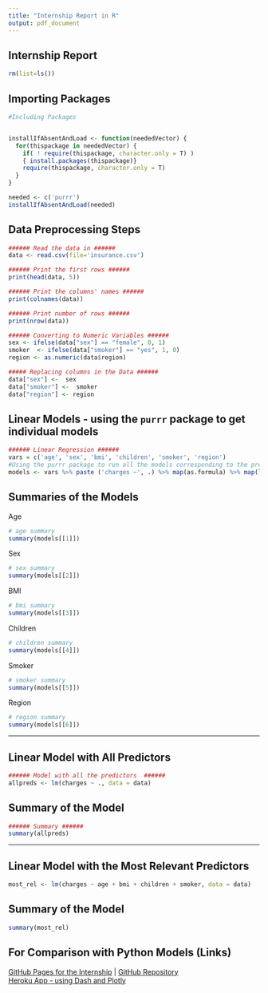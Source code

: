 ---
title: "Internship Report in R"
output: pdf_document
---

## Internship Report   
```{r echo = TRUE}  
rm(list=ls())
```  

## Importing Packages    
```{r echo = FALSE, include=FALSE, warning = FALSE, message = FALSE}  
#Including Packages 


installIfAbsentAndLoad <- function(neededVector) {
  for(thispackage in neededVector) {
    if( ! require(thispackage, character.only = T) )
    { install.packages(thispackage)}
    require(thispackage, character.only = T)
  }
}

needed <- c('purrr')  
installIfAbsentAndLoad(needed) 
```  

## Data Preprocessing Steps  
```{r echo = TRUE}  

###### Read the data in ######
data <- read.csv(file='insurance.csv')

###### Print the first rows ######
print(head(data, 5))

###### Print the columns' names ######
print(colnames(data))

###### Print number of rows ######
print(nrow(data))

###### Converting to Numeric Variables ###### 
sex <- ifelse(data["sex"] == "female", 0, 1)
smoker  <- ifelse(data["smoker"] == "yes", 1, 0)
region <- as.numeric(data$region)

##### Replacing columns in the Data ###### 
data["sex"] <-  sex
data["smoker"] <-  smoker
data["region"] <- region
```  

## Linear Models - using the `purrr` package to get individual models  
```{r echo = TRUE}  
###### Linear Regression ######
vars = c('age', 'sex', 'bmi', 'children', 'smoker', 'region')
#Using the purrr package to run all the models corresponding to the predictors
models <- vars %>% paste ('charges ~', .) %>% map(as.formula) %>% map(lm, data = data)
```  

## Summaries of the Models  

Age  
```{r echo = T}
# age summary
summary(models[[1]])
```  
Sex 

```{r echo = T}
# sex summary
summary(models[[2]])
```  
BMI 

```{r echo = T}
# bmi summary
summary(models[[3]])
```  
Children  

```{r echo = T}
# children summary
summary(models[[4]])
```  
Smoker  

```{r echo = T}
# smoker summary
summary(models[[5]])
```  
Region  

```{r echo = T}
# region summary
summary(models[[6]])
```     
  
******  


## Linear Model with All Predictors     
```{r echo = TRUE} 
###### Model with all the predictors  ###### 
allpreds <- lm(charges ~ ., data = data)
```    

## Summary of the Model     
```{r echo = T}
###### Summary ###### 
summary(allpreds)
```  

******  

## Linear Model with the Most Relevant Predictors  
``` {r echo = T}
most_rel <- lm(charges ~ age + bmi + children + smoker, data = data)
```  





## Summary of the Model  
```{r echo = T}
summary(most_rel)
```


## For Comparison with Python Models (Links)
[GitHub Pages for the Internship](https://arcelioeperez.github.io/dash-app/) | [GitHub Repository](https://github.com/arcelioeperez/dash-app/tree/gh-pages)  
[Heroku App - using Dash and Plotly](https://my-internship-app.herokuapp.com/)  

